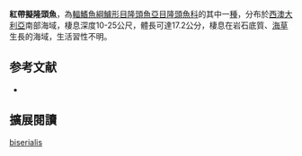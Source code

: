 {{Speciesbox
| image = 
| image_width = 250px
| status = LC
| status_system = IUCN3.1
| genus = Pseudolabrus
| species = biserialis
| authority = [[Klunzinger|Klunzinger]], 1880
| synonyms = *''Labrichthys biserialis''<br /><small>Klunzinger, 1880</small>
}}

'''紅帶擬隆頭魚'''，為[[輻鰭魚綱|輻鰭魚綱]][[鱸形目|鱸形目]][[隆頭魚亞目|隆頭魚亞目]][[隆頭魚科|隆頭魚科]]的其中一[[種|種]]，分布於[[西澳大利亞|西澳大利亞]]南部海域，棲息深度10-25公尺，體長可達17.2公分，棲息在岩石底質、[[海草|海草]]生長的海域，生活習性不明。

==参考文献==
*{{FishBase_species|genus=Pseudolabrus|species=biserialis|year=2013|month=8}}
== 擴展閱讀 ==
{{refbegin}}
{{wikispecies-inline|Pseudolabrus biserialis|紅帶擬隆頭魚}}
{{refend}}
{{Taxonbar|from=Q2292304}}

[[Category:擬隆頭魚屬|biserialis]]


{{鱸形目小作品}}